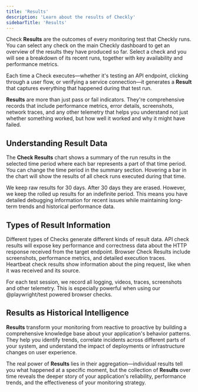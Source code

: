```yaml
---
title: 'Results'
description: 'Learn about the results of Checkly'
sidebarTitle: 'Results'
---
```


Check **Results** are the outcomes of every monitoring test that Checkly runs. You can select any check on the main Checkly dashboard to get an overview of the results they have produced so far. Select a check and you will see a breakdown of its recent runs, together with key availability and performance metrics. 

Each time a Check executes—whether it's testing an API endpoint, clicking through a user flow, or verifying a service connection—it generates a **Result** that captures everything that happened during that test run.

**Results** are more than just pass or fail indicators. They're comprehensive records that include performance metrics, error details, screenshots, network traces, and any other telemetry that helps you understand not just whether something worked, but how well it worked and why it might have failed.

## Understanding Result Data
The **Check Results** chart shows a summary of the run results in the selected time period where each bar represents a part of that time period. You can change the time period in the summary section. Hovering a bar in the chart will show the results of all check runs executed during that time.

We keep raw results for 30 days. After 30 days they are erased. However, we keep the rolled up results for an indefinite period. This means you have detailed debugging information for recent issues while maintaining long-term trends and historical performance data.

## Types of Result Information
Different types of Checks generate different kinds of result data. API check results will expose key performance and correctness data about the HTTP response received from the target endpoint. Browser Check Results include screenshots, performance metrics, and detailed execution traces. Heartbeat check results show information about the ping request, like when it was received and its source.

For each test session, we record all logging, videos, traces, screenshots and other telemetry. This is especially powerful when using our @playwright/test powered browser checks.

## Results as Historical Intelligence
**Results** transform your monitoring from reactive to proactive by building a comprehensive knowledge base about your application's behavior patterns. They help you identify trends, correlate incidents across different parts of your system, and understand the impact of deployments or infrastructure changes on user experience.

The real power of **Results** lies in their aggregation—individual results tell you what happened at a specific moment, but the collection of **Results** over time reveals the deeper story of your application's reliability, performance trends, and the effectiveness of your monitoring strategy.

